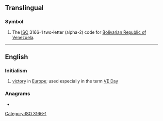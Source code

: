 {{also|Appendix:Variations of "ve"}}
==Translingual==
{{wikipedia}}

===Symbol===
{{head|mul|symbol}}

# The [[ISO]] 3166-1 two-letter (alpha-2) code for [[Bolivarian Republic of Venezuela]].

[[Category:ISO 3166-1]]

----

==English==

===Initialism===
{{rfc-header|Initialism}}
{{head|en|initialism}}
# [[victory]] in [[Europe]]; used especially in the term [[VE Day]]

===Anagrams===
* {{anagrams|en|E.V.|EV|eV|μeV}}